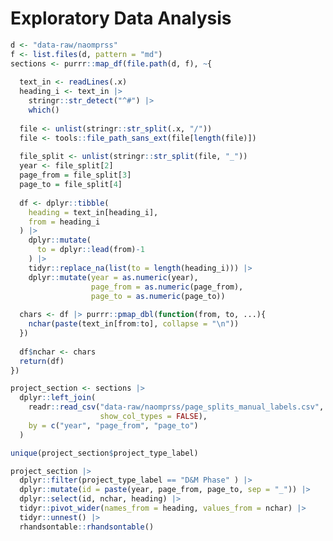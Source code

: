 # Exploratory Data Analysis

```r
d <- "data-raw/naomprss"
f <- list.files(d, pattern = "md")
sections <- purrr::map_df(file.path(d, f), ~{
  
  text_in <- readLines(.x) 
  heading_i <- text_in |>
    stringr::str_detect("^#") |>
    which()
  
  file <- unlist(stringr::str_split(.x, "/"))
  file <- tools::file_path_sans_ext(file[length(file)])
  
  file_split <- unlist(stringr::str_split(file, "_"))
  year <- file_split[2]
  page_from = file_split[3]
  page_to = file_split[4]
  
  df <- dplyr::tibble(
    heading = text_in[heading_i],
    from = heading_i
  ) |>
    dplyr::mutate(
      to = dplyr::lead(from)-1
    ) |>
    tidyr::replace_na(list(to = length(heading_i))) |>
    dplyr::mutate(year = as.numeric(year),
                  page_from = as.numeric(page_from),
                  page_to = as.numeric(page_to)) 
  
  chars <- df |> purrr::pmap_dbl(function(from, to, ...){
    nchar(paste(text_in[from:to], collapse = "\n"))
  })
  
  df$nchar <- chars
  return(df)
})

project_section <- sections |>
  dplyr::left_join(
    readr::read_csv("data-raw/naomprss/page_splits_manual_labels.csv", 
                    show_col_types = FALSE),
    by = c("year", "page_from", "page_to")
  )

unique(project_section$project_type_label)

project_section |>
  dplyr::filter(project_type_label == "D&M Phase" ) |>
  dplyr::mutate(id = paste(year, page_from, page_to, sep = "_")) |>
  dplyr::select(id, nchar, heading) |>
  tidyr::pivot_wider(names_from = heading, values_from = nchar) |>
  tidyr::unnest() |>
  rhandsontable::rhandsontable()


```